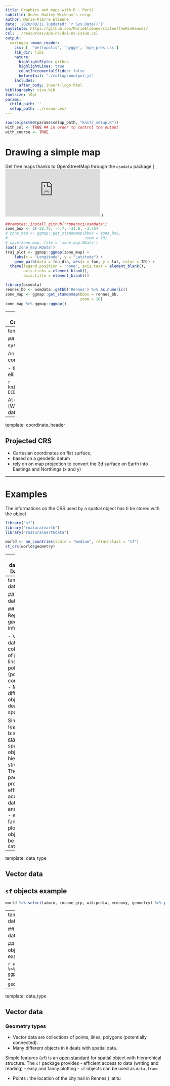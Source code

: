 ```yaml
---
title: Graphics and maps with R - Part2
subtitle: Under Hadley Wickham's reign
author: Marie-Pierre Etienne
date: '2020/09/11 (updated: `r Sys.Date()`)'
institute: https://github.com/MarieEtienne/stateoftheRinRennes/
csl: ../resources/apa-no-doi-no-issue.csl
output:
  xaringan::moon_reader:
    css: [  'metropolis', 'hygge', 'mpe_pres.css']
    lib_dir: libs
    nature:
      highlightStyle: github
      highlightLines: true
      countIncrementalSlides: false
      beforeInit: "./collapseoutput.js"
    includes:
      after_body: insert-logo.html
bibliography: visu.bib
fontsize: 10pt
params:
  child_path: ''
  setup_path: ../resources/
---
```


```r
source(paste0(params$setup_path, "knitr_setup.R"))
with_sol <- TRUE ## in order to control the output
with_course <- TRUE
```

# Drawing a simple map
Get free maps thanks to  OpenStreetMap through the `osmdata` package (![vignette available](https://cran.r-project.org/web/packages/osmdata/vignettes/osmdata.html) ) 

```r
##remotes::install_github("ropensci/osmdata")
zone_box <- c(-32.75, -4.7, -31.8, -3.75)
# zone_map <- ggmap::get_stamenmap(bbox = zone_box, 
#                                  zoom = 10)
# save(zone_map, file = 'zone_map.RData')
load('zone_map.RData')
traj_plot <- ggmap::ggmap(zone_map) + 
    labs(x = "Longitude", y = "Latitude") +
    geom_path(data = fou_dta, aes(x = lon, y = lat, color = ID)) +
  theme(legend.position = "none", axis.text = element_blank(),
        axis.ticks = element_blank(),
        axis.title = element_blank())

library(osmdata)
rennes_bb <- osmdata::getbb('Rennes') %>% as.numeric()
zone_map <- ggmap::get_stamenmap(bbox = rennes_bb,
                                 zoom = 10)
zone_map %>% ggmap::ggmap()
```


---
name: coordinate_header
# Coordinate Reference system (CRS)

From spherical object to maps

---
template: coordinate_header

## Geodetic datum (or geodetic system) 

An  approximation of sea level on Earth contains:

- the definition of the chosen ellipsoide
- a geodetic datum on Earth 


```r
knitr::include_graphics("img/1280px-ECEF.png")
```

At global scale  *World Geodetic System* (WGS84) is the reference geodetic datum for GPS 



---
template: coordinate_header

## Projected CRS

- Cartesian coordinates on  flat surface,
- based on a geodetic datum
- rely on on map projection to convert the 3d surface on Earth into Eastings and Northings (x and y)

---

# Examples

The informations on the CRS used by a spatial object has ti be stored with the object

```r
library("sf")
library("rnaturalearth")
library("rnaturalearthdata")

world <- ne_countries(scale = "medium", returnclass = "sf")
st_crs(world$geometry)
```

---
name: data_type
# Data types

---
template: data_type

## Vector data

## Representing geographic information

- Vector data are collections of points,  lines, polygons (potentially connected). 
- Many different objects in `R` deals with spatial data. \par \alert{focus on ` sf`  objects}

Simple features (`sf`) is an [open standard](https://www.ogc.org/standards/sfa) for spatial object with hierarchical structure. The `sf` package provides
- efficient access to data (writing and reading)
- easy and fancy plotting
- `sf` objects can be used as `data.frame`

---
template: data_type

## Vector data

## `sf` objects example

```r
world %>% select(admin, income_grp, wikipedia, economy, geometry) %>% print(n=5)
```
---
template: data_type

## Vector data

## `sf` objects example

```r
world %>% ggplot() + geom_sf()
```

---
template: data_type

## Vector data

### Geometry types

- Vector data are collections of points,  lines, polygons (potentially connected). 
- Many different objects in `R` deals with spatial data. \par \alert{focus on ` sf`  objects}

Simple features (`sf`) is an [open standard](https://www.ogc.org/standards/sfa) for spatial object with hierarchical structure. The `sf` package provides
- efficient access to data (writing and reading)
- easy and fancy plotting
- `sf` objects can be used as `data.frame`


<!--  ```{r Rennes_geography, echo = FALSE, eval = TRUE} -->
<!--  city_hall <- st_point(c(-1.679163, 48.111366)) -->
<!--  st_crs(city_hall) <- 4326 -->
<!-- ``` -->

- Points : the location of the city hall in Rennes ( latitu 

